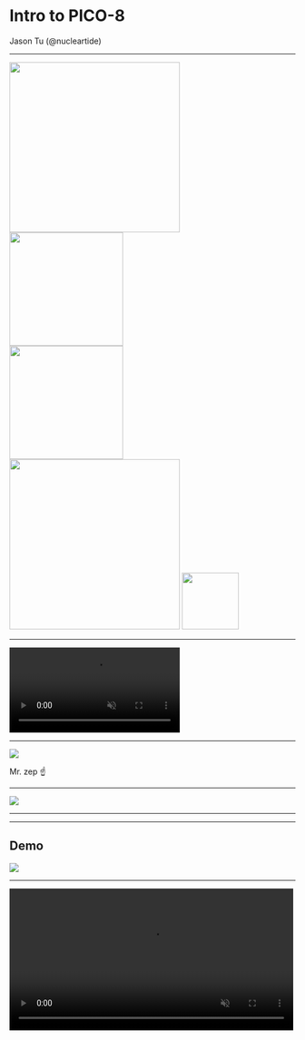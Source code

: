 # Intro to PICO-8

Jason Tu (@nucleartide)

---



<div style={{ width: '600px', display: 'flex', alignItems: 'center', justifyContent: 'space-around', flexWrap: 'wrap' }}>
  <Appear>
    <div style={{ display: 'flex', flex: '1 1 300px', height: '300px', alignItems: 'center', justifyContent: 'center' }}>
      <img src="./github.png" width="300" />
    </div>
    <div style={{ display: 'flex', flex: '1 1 300px', height: '300px', alignItems: 'center', justifyContent: 'center' }}>
      <img src="./facebook.png" width="200" />
    </div>
    <div style={{ display: 'flex', flex: '1 1 300px', height: '300px', alignItems: 'center', justifyContent: 'center' }}>
      <img src="./chrome.png" width="200" />
    </div>
    <div style={{ display: 'flex', flex: '1 1 300px', height: '300px', alignItems: 'center', justifyContent: 'center', position: 'relative' }}>
      <img src="./nodejs.png" width="300" />
      <img src="./doge.gif" width="100" style={{ position: 'absolute', bottom: 75, left: 50 }} />
    </div>
  </Appear>
</div>

---

<video src="./commodore.mp4" autoPlay muted loop></video>

---

<img src="./zep.png" />

Mr. zep ☝

---

<img src="./pico8_cropped.png" />

---


<TwitterTweetEmbed tweetId="1068689096636133376" />

---

## Demo

<img src="./intensifies.png" />

---

<video src="./pico_gifs.m4v" width="500" autoPlay muted />

---

## Conclusion

Capture creative ideas, share them with people

<img src="./instagram.jpg" width="300" style={{ marginRight: '50px' }} />
<img src="./psd.png" width="200" style={{ marginRight: '50px' }} />
<img src="./celeste.png" />
